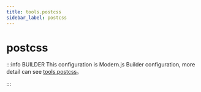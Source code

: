 ```yaml
---
title: tools.postcss
sidebar_label: postcss
---
```

# postcss

:::info BUILDER
This configuration is Modern.js Builder configuration, more detail can see [tools.postcss](https://modernjs.dev/builder/en/api/config-tools.html#tools-postcss)。

:::


<Main />
